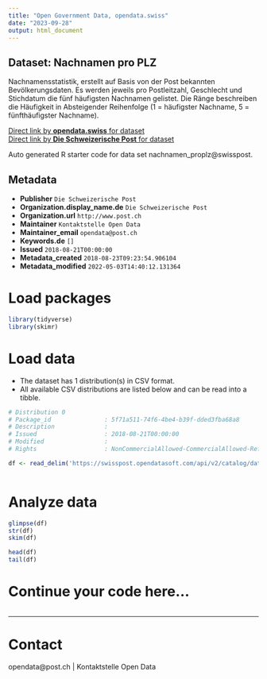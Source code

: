 ```yaml
---
title: "Open Government Data, opendata.swiss"
date: "2023-09-28"
output: html_document
---
```


## Dataset: Nachnamen pro PLZ

Nachnamensstatistik, erstellt auf Basis von der Post bekannten Bevölkerungsdaten. Es werden jeweils pro Postleitzahl, Geschlecht und Stichdatum die fünf häufigsten Nachnamen gelistet. Die Ränge beschreiben die Häufigkeit in Absteigender Reihenfolge (1 = häufigster Nachname, 5 = fünfthäufigster Nachname).

[Direct link by **opendata.swiss** for dataset](https://opendata.swiss/de/dataset/nachnamen-pro-plz)<br>
[Direct link by **Die Schweizerische Post** for dataset](https://swisspost.opendatasoft.com/explore/dataset/nachnamen_proplz)

Auto generated R starter code for data set nachnamen_proplz@swisspost.

## Metadata

- **Publisher** `Die Schweizerische Post`
- **Organization.display_name.de** `Die Schweizerische Post`
- **Organization.url** `http://www.post.ch`
- **Maintainer** `Kontaktstelle Open Data`
- **Maintainer_email** `opendata@post.ch`
- **Keywords.de** `[]`
- **Issued** `2018-08-21T00:00:00`
- **Metadata_created** `2018-08-23T09:23:54.906104`
- **Metadata_modified** `2022-05-03T14:40:12.131364`


# Load packages

```r

library(tidyverse)
library(skimr)

```

# Load data

-   The dataset has 1 distribution(s) in CSV format.
-   All available CSV distributions are listed below and can be read into a tibble.

```r

# Distribution 0
# Package_id               : 5f71a511-74f6-4be4-b39f-dded3fba68a8
# Description              : 
# Issued                   : 2018-08-21T00:00:00
# Modified                 : 
# Rights                   : NonCommercialAllowed-CommercialAllowed-ReferenceRequired

df <- read_delim('https://swisspost.opendatasoft.com/api/v2/catalog/datasets/nachnamen_proplz/exports/csv')



```

# Analyze data

```r

glimpse(df)
str(df)
skim(df)

head(df)
tail(df)

```

# Continue your code here...

```r

```

------------------------------------------------------------------------

# Contact

opendata@post.ch | Kontaktstelle Open Data
